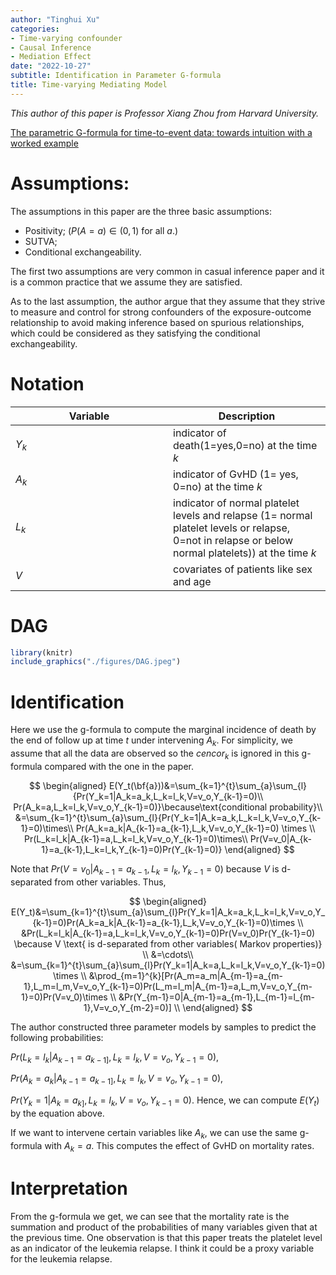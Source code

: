 ```yaml
---
author: "Tinghui Xu"
categories:
- Time-varying confounder
- Causal Inference
- Mediation Effect
date: "2022-10-27"
subtitle: Identification in Parameter G-formula
title: Time-varying Mediating Model
---
```


*This author of this paper is Professor Xiang Zhou from Harvard University.*

[The parametric G-formula for time-to-event data: towards intuition with a worked example](https://www.ncbi.nlm.nih.gov/pmc/articles/PMC4310506/#SD2)


# Assumptions:

The assumptions in this paper are the three basic assumptions:

* Positivity; ($P(A=a)\in (0,1)$ for all $a$.)
* SUTVA;
* Conditional exchangeability.

The first two assumptions are very common in casual inference paper and it is a common practice that we assume they are satisfied. 

As to the last assumption, the author argue that they assume that they strive to measure and control for strong confounders of the exposure-outcome relationship to avoid making inference based on spurious relationships, which could be considered as they satisfying the conditional exchangeability. 

# Notation

| Variable      | Description |
| ----------- | ----------- |
| $Y_k$      | indicator of death(1=yes,0=no) at the time $k$ |
| $A_k$   | indicator of GvHD (1= yes, 0=no) at the time $k$  |
| $L_k$   | indicator of normal platelet levels and relapse  (1= normal platelet levels or relapse, 0=not in relapse or below normal platelets)) at the time $k$  |
| $V$      | covariates of patients like sex and age |

# DAG

```r
library(knitr)
include_graphics("./figures/DAG.jpeg")
``` 

# Identification

Here we use the g-formula to compute the marginal incidence of death by the end of follow up at time $t$ under intervening $A_k$. For simplicity, we assume that all the data are observed so the $cencor_k$ is ignored in this g-formula compared with the one in the paper.



$$
\begin{aligned}
E(Y_t(\bf{a}))&=\sum_{k=1}^{t}\sum_{a}\sum_{l}{Pr(Y_k=1|A_k=a_k,L_k=l_k,V=v_o,Y_{k-1}=0)\\
Pr(A_k=a,L_k=l_k,V=v_o,Y_{k-1}=0)}\because\text{conditional probability}\\
&=\sum_{k=1}^{t}\sum_{a}\sum_{l}{Pr(Y_k=1|A_k=a_k,L_k=l_k,V=v_o,Y_{k-1}=0)\times\\
Pr(A_k=a_k|A_{k-1}=a_{k-1},L_k,V=v_o,Y_{k-1}=0) \times \\
Pr(L_k=l_k|A_{k-1}=a,L_k=l_k,V=v_o,Y_{k-1}=0)\times\\
Pr(V=v_0|A_{k-1}=a_{k-1},L_k=l_k,Y_{k-1}=0)Pr(Y_{k-1}=0)}
\end{aligned}
$$

Note that $Pr(V=v_0|A_{k-1}=a_{k-1},L_k=l_k,Y_{k-1}=0)$ because $V$ is d-separated from other variables. Thus, 


$$
\begin{aligned}
E(Y_t)&=\sum_{k=1}^{t}\sum_{a}\sum_{l}Pr(Y_k=1|A_k=a_k,L_k=l_k,V=v_o,Y_{k-1}=0)Pr(A_k=a_k|A_{k-1}=a_{k-1},L_k,V=v_o,Y_{k-1}=0)\times \\
&Pr(L_k=l_k|A_{k-1}=a,L_k=l_k,V=v_o,Y_{k-1}=0)Pr(V=v_0)Pr(Y_{k-1}=0) \because V \text{ is d-separated from other variables( Markov properties)} \\
&=\cdots\\
&=\sum_{k=1}^{t}\sum_{a}\sum_{l}Pr(Y_k=1|A_k=a,L_k=l_k,V=v_o,Y_{k-1}=0) \times \\
&\prod_{m=1}^{k}[Pr(A_m=a_m|A_{m-1}=a_{m-1},L_m=l_m,V=v_o,Y_{k-1}=0)Pr(L_m=l_m|A_{m-1}=a,L_m,V=v_o,Y_{m-1}=0)Pr(V=v_0)\times \\
&Pr(Y_{m-1}=0|A_{m-1}=a_{m-1},L_{m-1}=l_{m-1},V=v_o,Y_{m-2}=0)] \\
\end{aligned}
$$


The author constructed three parameter models by samples to predict the following probabilities:

$Pr(L_k=l_k|A_{k-1}=a_{k-1]},L_k=l_k,V=v_o,Y_{k-1}=0)$,

$Pr(A_k=a_k|A_{k-1}=a_{k-1]},L_k=l_k,V=v_o,Y_{k-1}=0)$,

$Pr(Y_k=1|A_{k}=a_{k]},L_k=l_k,V=v_o,Y_{k-1}=0)$. Hence, we can compute $E(Y_t)$ by the equation above.

If we want to intervene certain variables like $A_k$, we can use the same g-formula with $A_k=a$. This computes the effect of GvHD on mortality rates.


# Interpretation

From the g-formula we get, we can see that the mortality rate is the summation and product of the probabilities of many variables given that at the previous time. One observation is that this paper treats the platelet level as an indicator of the leukemia relapse. I think it could be a proxy variable for the leukemia relapse.




